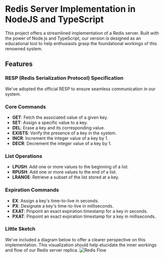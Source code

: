 # Redis Server Implementation in NodeJS and TypeScript

This project offers a streamlined implementation of a Redis server. Built with the power of Node.js and TypeScript, our version is designed as an educational tool to help enthusiasts grasp the foundational workings of this renowned system.

## Features

### RESP (Redis Serialization Protocol) Specification

We've adopted the official RESP to ensure seamless communication in our system.

### Core Commands

- **GET**: Fetch the associated value of a given key.
- **SET**: Assign a specific value to a key.
- **DEL**: Erase a key and its corresponding value.
- **EXISTS**: Verify the presence of a key in the system.
- **INCR**: Increment the integer value of a key by 1.
- **DECR**: Decrement the integer value of a key by 1.

### List Operations

- **LPUSH**: Add one or more values to the beginning of a list.
- **RPUSH**: Add one or more values to the end of a list.
- **LRANGE**: Retrieve a subset of the list stored at a key.

### Expiration Commands

- **EX**: Assign a key's time-to-live in seconds.
- **PX**: Designate a key's time-to-live in milliseconds.
- **EXAT**: Pinpoint an exact expiration timestamp for a key in seconds.
- **PXAT**: Pinpoint an exact expiration timestamp for a key in milliseconds.

### Little Sketch

We've included a diagram below to offer a clearer perspective on this implementation. This visualization should help elucidate the inner workings and flow of our Redis server replica.
![Redis Flow](https://excalidraw.com/#json=eU_1quFX0xhHrAUxs2v2q,nYr_q3PuXKbZz_sEo6F30w)

